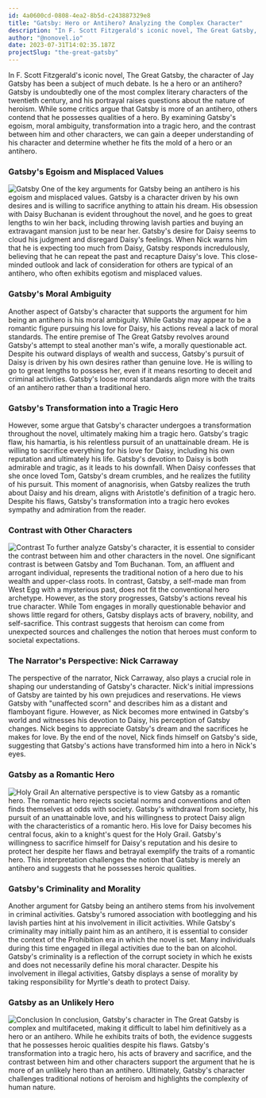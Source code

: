 ```yaml
---
id: 4a0600cd-0808-4ea2-8b5d-c243887329e8
title: "Gatsby: Hero or Antihero? Analyzing the Complex Character"
description: "In F. Scott Fitzgerald's iconic novel, The Great Gatsby, the character of Jay Gatsby has been a subject of much debate. Is he a hero or an antihero?"
author: "@nonovel.io"
date: 2023-07-31T14:02:35.187Z
projectSlug: "the-great-gatsby"
---
```


In F. Scott Fitzgerald's iconic novel, The Great Gatsby, the character of Jay Gatsby has been a subject of much debate. Is he a hero or an antihero? Gatsby is undoubtedly one of the most complex literary characters of the twentieth century, and his portrayal raises questions about the nature of heroism. While some critics argue that Gatsby is more of an antihero, others contend that he possesses qualities of a hero. By examining Gatsby's egoism, moral ambiguity, transformation into a tragic hero, and the contrast between him and other characters, we can gain a deeper understanding of his character and determine whether he fits the mold of a hero or an antihero.

### Gatsby's Egoism and Misplaced Values

![Gatsby](https://media2.giphy.com/media/rY93u9tQbybks/giphy.gif?cid=ecf05e47coglkn2f13qc26r5ra2teg9hn9nvbtfckuwz5c8u&ep=v1_gifs_search&rid=giphy.gif&ct=g)
One of the key arguments for Gatsby being an antihero is his egoism and misplaced values. Gatsby is a character driven by his own desires and is willing to sacrifice anything to attain his dream. His obsession with Daisy Buchanan is evident throughout the novel, and he goes to great lengths to win her back, including throwing lavish parties and buying an extravagant mansion just to be near her. Gatsby's desire for Daisy seems to cloud his judgment and disregard Daisy's feelings. When Nick warns him that he is expecting too much from Daisy, Gatsby responds incredulously, believing that he can repeat the past and recapture Daisy's love. This close-minded outlook and lack of consideration for others are typical of an antihero, who often exhibits egotism and misplaced values.

### Gatsby's Moral Ambiguity

Another aspect of Gatsby's character that supports the argument for him being an antihero is his moral ambiguity. While Gatsby may appear to be a romantic figure pursuing his love for Daisy, his actions reveal a lack of moral standards. The entire premise of The Great Gatsby revolves around Gatsby's attempt to steal another man's wife, a morally questionable act. Despite his outward displays of wealth and success, Gatsby's pursuit of Daisy is driven by his own desires rather than genuine love. He is willing to go to great lengths to possess her, even if it means resorting to deceit and criminal activities. Gatsby's loose moral standards align more with the traits of an antihero rather than a traditional hero.

### Gatsby's Transformation into a Tragic Hero

However, some argue that Gatsby's character undergoes a transformation throughout the novel, ultimately making him a tragic hero. Gatsby's tragic flaw, his hamartia, is his relentless pursuit of an unattainable dream. He is willing to sacrifice everything for his love for Daisy, including his own reputation and ultimately his life. Gatsby's devotion to Daisy is both admirable and tragic, as it leads to his downfall. When Daisy confesses that she once loved Tom, Gatsby's dream crumbles, and he realizes the futility of his pursuit. This moment of anagnorisis, when Gatsby realizes the truth about Daisy and his dream, aligns with Aristotle's definition of a tragic hero. Despite his flaws, Gatsby's transformation into a tragic hero evokes sympathy and admiration from the reader.

### Contrast with Other Characters

![Contrast](https://media3.giphy.com/media/zP1Gk3m8tukEw/giphy.gif?cid=ecf05e47m6l7oy2ydzvhc8gr6scmx9i1bvqs64hsbm21nf64&ep=v1_gifs_search&rid=giphy.gif&ct=g)
To further analyze Gatsby's character, it is essential to consider the contrast between him and other characters in the novel. One significant contrast is between Gatsby and Tom Buchanan. Tom, an affluent and arrogant individual, represents the traditional notion of a hero due to his wealth and upper-class roots. In contrast, Gatsby, a self-made man from West Egg with a mysterious past, does not fit the conventional hero archetype. However, as the story progresses, Gatsby's actions reveal his true character. While Tom engages in morally questionable behavior and shows little regard for others, Gatsby displays acts of bravery, nobility, and self-sacrifice. This contrast suggests that heroism can come from unexpected sources and challenges the notion that heroes must conform to societal expectations.

### The Narrator's Perspective: Nick Carraway

The perspective of the narrator, Nick Carraway, also plays a crucial role in shaping our understanding of Gatsby's character. Nick's initial impressions of Gatsby are tainted by his own prejudices and reservations. He views Gatsby with "unaffected scorn" and describes him as a distant and flamboyant figure. However, as Nick becomes more entwined in Gatsby's world and witnesses his devotion to Daisy, his perception of Gatsby changes. Nick begins to appreciate Gatsby's dream and the sacrifices he makes for love. By the end of the novel, Nick finds himself on Gatsby's side, suggesting that Gatsby's actions have transformed him into a hero in Nick's eyes.

### Gatsby as a Romantic Hero

![Holy Grail](https://media0.giphy.com/media/HfJdu4HABDU3e/giphy.gif?cid=ecf05e473hu71ydsm9k5u7ovzgva5rq6jz614mbjem5bk9xf&ep=v1_gifs_search&rid=giphy.gif&ct=g)
An alternative perspective is to view Gatsby as a romantic hero. The romantic hero rejects societal norms and conventions and often finds themselves at odds with society. Gatsby's withdrawal from society, his pursuit of an unattainable love, and his willingness to protect Daisy align with the characteristics of a romantic hero. His love for Daisy becomes his central focus, akin to a knight's quest for the Holy Grail. Gatsby's willingness to sacrifice himself for Daisy's reputation and his desire to protect her despite her flaws and betrayal exemplify the traits of a romantic hero. This interpretation challenges the notion that Gatsby is merely an antihero and suggests that he possesses heroic qualities.

### Gatsby's Criminality and Morality

Another argument for Gatsby being an antihero stems from his involvement in criminal activities. Gatsby's rumored association with bootlegging and his lavish parties hint at his involvement in illicit activities. While Gatsby's criminality may initially paint him as an antihero, it is essential to consider the context of the Prohibition era in which the novel is set. Many individuals during this time engaged in illegal activities due to the ban on alcohol. Gatsby's criminality is a reflection of the corrupt society in which he exists and does not necessarily define his moral character. Despite his involvement in illegal activities, Gatsby displays a sense of morality by taking responsibility for Myrtle's death to protect Daisy.

### Gatsby as an Unlikely Hero

![Conclusion](https://media2.giphy.com/media/DVylwziXx55ou9RZ54/giphy.gif?cid=ecf05e47oejwjvfw3yfvkrs9lzqwp8u4g24mdofro3izpw9a&ep=v1_gifs_search&rid=giphy.gif&ct=g)
In conclusion, Gatsby's character in The Great Gatsby is complex and multifaceted, making it difficult to label him definitively as a hero or an antihero. While he exhibits traits of both, the evidence suggests that he possesses heroic qualities despite his flaws. Gatsby's transformation into a tragic hero, his acts of bravery and sacrifice, and the contrast between him and other characters support the argument that he is more of an unlikely hero than an antihero. Ultimately, Gatsby's character challenges traditional notions of heroism and highlights the complexity of human nature.

